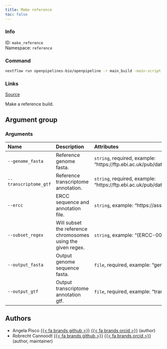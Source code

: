 ```yaml
---
title: Make reference
toc: false
---
```


::: {.column-margin}

### Info

ID: `make_reference`  
Namespace: `reference`

### Command

```bash
nextflow run openpipelines-bio/openpipeline -r main_build -main-script target/nextflow/reference/make_reference/main.nf --help
```

### Links
[Source](https://github.com/openpipelines-bio/openpipeline/blob/main/src/reference/make_reference){.btn-action .btn-sm .btn-info .btn role="button"}
:::

Make a reference build.

## Argument group

### Arguments



|Name                  |Description                                                  |Attributes                                                                                                                               |
|:---------------------|:------------------------------------------------------------|:----------------------------------------------------------------------------------------------------------------------------------------|
|`--genome_fasta`      |Reference genome fasta.                                      |`string`, required, example: "https://ftp.ebi.ac.uk/pub/databases/gencode/Gencode_human/release_41/GRCh38.primary_assembly.genome.fa.gz" |
|`--transcriptome_gtf` |Reference transcriptome annotation.                          |`string`, required, example: "https://ftp.ebi.ac.uk/pub/databases/gencode/Gencode_human/release_41/gencode.v41.annotation.gtf.gz"        |
|`--ercc`              |ERCC sequence and annotation file.                           |`string`, example: "https://assets.thermofisher.com/TFS-Assets/LSG/manuals/ERCC92.zip"                                                   |
|`--subset_regex`      |Will subset the reference chromosomes using the given regex. |`string`, example: "(ERCC-00002&#124;chr1)"                                                                                              |
|`--output_fasta`      |Output genome sequence fasta.                                |`file`, required, example: "genome_sequence.fa.gz"                                                                                       |
|`--output_gtf`        |Output transcriptome annotation gtf.                         |`file`, required, example: "transcriptome_annotation.tar.gz"                                                                             |

## Authors

 * Angela Pisco [{{< fa brands github >}}](https://github.com/aopisco) [{{< fa brands orcid >}}](https://orcid.org/0000-0003-0142-2355) (author)
 * Robrecht Cannoodt [{{< fa brands github >}}](https://github.com/rcannood) [{{< fa brands orcid >}}](https://orcid.org/0000-0003-3641-729X) (author, maintainer)
